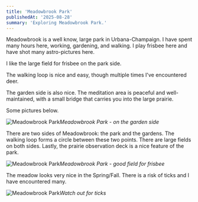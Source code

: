 ```yaml
---
title: 'Meadowbrook Park'
publishedAt: '2025-08-28'
summary: 'Exploring Meadowbrook Park.'
---
```


Meadowbrook is a well know, large park in Urbana-Champaign. I have spent many hours here, working, gardening, and walking. I play frisbee here and have shot many astro-pictures here.

I like the large field for frisbee on the park side.

The walking loop is nice and easy, though multiple times I've encountered deer.

The garden side is also nice. The meditation area is peaceful and well-maintained, with a small bridge that carries you into the large prairie.

Some pictures below.

![Meadowbrook Park](/meadowbrook_park/MeadowbrookPark1.jpeg)*Meadowbrook Park - on the garden side*

There are two sides of Meadowbrook: the park and the gardens. The walking loop forms a circle between these two points. There are large fields on both sides. Lastly, the prairie observation deck is a nice feature of the park.

![Meadowbrook Park](/meadowbrook_park/MeadowbrookPark2.jpeg)*Meadowbrook Park - good field for frisbee*

The meadow looks very nice in the Spring/Fall. There is a risk of ticks and I have encountered many.

![Meadowbrook Park](/meadowbrook_park/MeadowbrookPark3.jpeg)*Watch out for ticks*